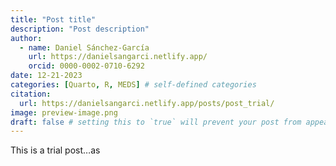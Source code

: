 ```yaml
---
title: "Post title"
description: "Post description"
author:
  - name: Daniel Sánchez-García
    url: https://danielsangarci.netlify.app/
    orcid: 0000-0002-0710-6292
date: 12-21-2023
categories: [Quarto, R, MEDS] # self-defined categories
citation: 
  url: https://danielsangarci.netlify.app/posts/post_trial/ 
image: preview-image.png
draft: false # setting this to `true` will prevent your post from appearing on your listing page until you're ready!
---
```


This is a trial post...as
